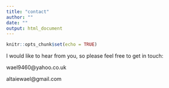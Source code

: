 ```yaml
---
title: "contact"
author: ""
date: ""
output: html_document
---
```


```r
knitr::opts_chunk$set(echo = TRUE)
```

I would like to hear from you, so please feel free to get in touch:

wael9460@yahoo.co.uk

altaiewael@gmail.com